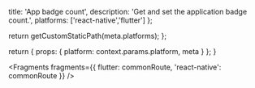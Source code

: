                   
  title: 'App badge count',
  description: 'Get and set the application badge count.',
  platforms: ['react-native','flutter']
};

  return getCustomStaticPath(meta.platforms);
};

  return {
    props: {
      platform: context.params.platform,
      meta
    }
  };
}
          



<Fragments fragments={{ flutter: commonRoute, 'react-native': commonRoute }} />
